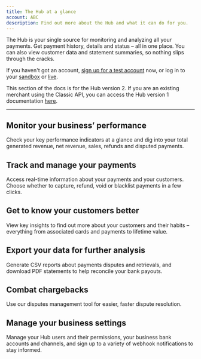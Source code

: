 ```yaml
---
title: The Hub at a glance
account: ABC
description: Find out more about the Hub and what it can do for you.
---
```


The Hub is your single source for monitoring and analyzing all your payments. Get payment history, details and status – all in one place. You can also view customer data and statement summaries, so nothing slips through the cracks.

If you haven't got an account, [sign up for a test account](https://www.checkout.com/get-test-account) now, or log in to your [sandbox](https://sandbox.checkout.com/login) or [live](https://hub.checkout.com/login).

<TipBox variant="note">

This section of the docs is for the Hub version 2. If you are an existing merchant using the Classic API, you can access the Hub version 1 documentation [here](https://archive.docs.checkout.com/docs/getting-started).

</TipBox>

---

## Monitor your business’ performance

<ContentPanel imgWidth={32} imgSrc="/docs/TheHub/TheHubAtGlance/1-hub-icon-dashboard.svg">

Check your key performance indicators at a glance and dig into your total generated revenue, net revenue, sales, refunds and disputed payments.

</ContentPanel>

## Track and manage your payments

<ContentPanel imgWidth={32} imgSrc="/docs/TheHub/TheHubAtGlance/2-hub-icon-payments.svg">

Access real-time information about your payments and your customers. Choose whether to capture, refund, void or blacklist payments in a few clicks.

</ContentPanel>

## Get to know your customers better

<ContentPanel imgWidth={32} imgSrc="/docs/TheHub/TheHubAtGlance/3-hub-icon-customers.svg">

View key insights to find out more about your customers and their habits – everything from associated cards and payments to lifetime value.

</ContentPanel>

## Export your data for further analysis

<ContentPanel imgWidth={32} imgSrc="/docs/TheHub/TheHubAtGlance/4-hub-icon-data-analysis.svg">

Generate CSV reports about payments disputes and retrievals, and download PDF statements to help reconcile your bank payouts.

</ContentPanel>

## Combat chargebacks

<ContentPanel imgWidth={32} imgSrc="/docs/TheHub/TheHubAtGlance/5-hub-icon-disputes.svg">

Use our disputes management tool for easier, faster dispute resolution.

</ContentPanel>

## Manage your business settings

<ContentPanel imgWidth={32} imgSrc="/docs/TheHub/TheHubAtGlance/6-hub-icon-settings.svg">

Manage your Hub users and their permissions, your business bank accounts and channels, and sign up to a variety of webhook notifications to stay informed.

</ContentPanel>